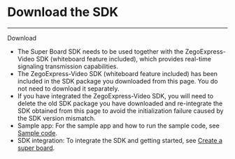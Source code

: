 # Download the SDK 

- - -

<Card title="Super Board SDK" href="https://storage.zego.im/SuperBoardSDK/iOS/SDK/superboard-express-ios.zip" target="_blank">
Download
</Card>

<Note title="Note">

- The Super Board SDK needs to be used together with the ZegoExpress-Video SDK (whiteboard feature included), which provides real-time signaling transmission capabilities.
- The ZegoExpress-Video SDK (whiteboard feature included) has been included in the SDK package you downloaded from this page. You do not need to download it separately.
- If you have integrated the ZegoExpress-Video SDK, you will need to delete the old SDK package you have downloaded and re-integrate the SDK obtained from this page to avoid the initialization failure caused by the SDK version mismatch.
- Sample app: For the sample app and how to run the sample code, see [Sample code](./sample%20app.mdx).
- SDK integration: To integrate the SDK and getting started, see [Create a super board](./Quick%20start/Create%20white%20board.mdx).
</Note>
